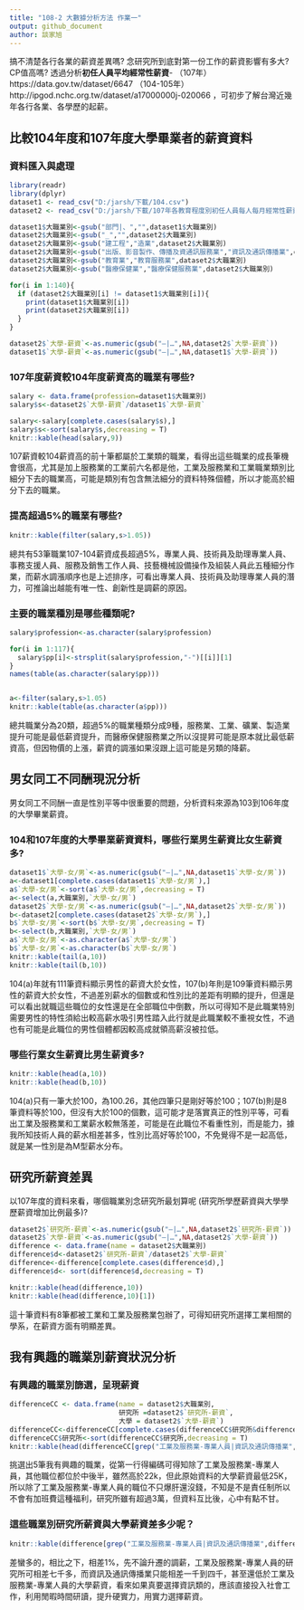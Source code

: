```yaml
---
title: "108-2 大數據分析方法 作業一"
output: github_document
author: 談家旭
---
```


搞不清楚各行各業的薪資差異嗎? 念研究所到底對第一份工作的薪資影響有多大? CP值高嗎? 透過分析**初任人員平均經常性薪資**- （107年）https://data.gov.tw/dataset/6647 （104-105年）http://ipgod.nchc.org.tw/dataset/a17000000j-020066 ，可初步了解台灣近幾年各行各業、各學歷的起薪。

## 比較104年度和107年度大學畢業者的薪資資料

### 資料匯入與處理
```r
library(readr)
library(dplyr)
dataset1 <- read_csv("D:/jarsh/下載/104.csv")
dataset2 <- read_csv("D:/jarsh/下載/107年各教育程度別初任人員每人每月經常性薪資─按大職類分.csv")

dataset1$大職業別<-gsub("部門|、","",dataset1$大職業別)
dataset2$大職業別<-gsub("_","",dataset2$大職業別)
dataset2$大職業別<-gsub("建工程","造業",dataset2$大職業別)
dataset2$大職業別<-gsub("出版、影音製作、傳播及資通訊服務業","資訊及通訊傳播業",dataset2$大職業別)
dataset2$大職業別<-gsub("教育業","教育服務業",dataset2$大職業別)
dataset2$大職業別<-gsub("醫療保健業","醫療保健服務業",dataset2$大職業別)

for(i in 1:140){
  if (dataset2$大職業別[i] != dataset1$大職業別[i]){
    print(dataset1$大職業別[i])
    print(dataset2$大職業別[i])
  }
}

dataset2$`大學-薪資`<-as.numeric(gsub("—|…",NA,dataset2$`大學-薪資`))
dataset1$`大學-薪資`<-as.numeric(gsub("—|…",NA,dataset1$`大學-薪資`))
```

### 107年度薪資較104年度薪資高的職業有哪些? 
```r
salary <- data.frame(profession=dataset1$大職業別)
salary$s<-dataset2$`大學-薪資`/dataset1$`大學-薪資`

salary<-salary[complete.cases(salary$s),]
salary$s<-sort(salary$s,decreasing = T)
knitr::kable(head(salary,9))
```

107薪資較104薪資高的前十筆都屬於工業類的職業，看得出這些職業的成長筆機會很高，尤其是加上服務業的工業前六名都是他，工業及服務業和工業職業類別比細分下去的職業高，可能是類別有包含無法細分的資料特殊個體，所以才能高於細分下去的職業。

### 提高超過5%的職業有哪些? 
```r
knitr::kable(filter(salary,s>1.05))
```

總共有53筆職業107-104薪資成長超過5%，專業人員、技術員及助理專業人員、事務支援人員、服務及銷售工作人員、技藝機械設備操作及組裝人員此五種細分作業，而薪水調漲順序也是上述排序，可看出專業人員、技術員及助理專業人員的潛力，可推論出越能有唯一性、創新性是調薪的原因。

### 主要的職業種別是哪些種類呢?
```r
salary$profession<-as.character(salary$profession)

for(i in 1:117){
  salary$pp[i]<-strsplit(salary$profession,"-")[[i]][1]
}
names(table(as.character(salary$pp)))


a<-filter(salary,s>1.05)
knitr::kable(table(as.character(a$pp)))
```

總共職業分為20類，超過5%的職業種類分成9種，服務業、工業、礦業、製造業提升可能是最低薪資提升，而醫療保健服務業之所以沒提昇可能是原本就比最低薪資高，但因物價的上漲，薪資的調漲如果沒跟上這可能是另類的降薪。

## 男女同工不同酬現況分析

男女同工不同酬一直是性別平等中很重要的問題，分析資料來源為103到106年度的大學畢業薪資。

### 104和107年度的大學畢業薪資資料，哪些行業男生薪資比女生薪資多?
```r
dataset1$`大學-女/男`<-as.numeric(gsub("—|…",NA,dataset1$`大學-女/男`))
a<-dataset1[complete.cases(dataset1$`大學-女/男`),]
a$`大學-女/男`<-sort(a$`大學-女/男`,decreasing = T)
a<-select(a,大職業別,`大學-女/男`)
dataset2$`大學-女/男`<-as.numeric(gsub("—|…",NA,dataset2$`大學-女/男`))
b<-dataset2[complete.cases(dataset2$`大學-女/男`),]
b$`大學-女/男`<-sort(b$`大學-女/男`,decreasing = T)
b<-select(b,大職業別,`大學-女/男`)
a$`大學-女/男`<-as.character(a$`大學-女/男`)
b$`大學-女/男`<-as.character(b$`大學-女/男`)
knitr::kable(tail(a,10))
knitr::kable(tail(b,10))
```

104(a)年就有111筆資料顯示男性的薪資大於女性，107(b)年則是109筆資料顯示男性的薪資大於女性，不過差別薪水的個數或和性別比的差距有明顯的提升，但還是可以看出就職這些職位的女性還是在全部職位中倒數，所以可得知不是此職業特別需要男性的特性須給出較高薪水吸引男性踏入此行就是此職業較不重視女性，不過也有可能是此職位的男性個體都因較高成就領高薪沒被拉低。

### 哪些行業女生薪資比男生薪資多? 
```r
knitr::kable(head(a,10))
knitr::kable(head(b,10))
```

104(a)只有一筆大於100，為100.26，其他四筆只是剛好等於100；107(b)則是8筆資料等於100，但沒有大於100的個數，這可能才是落實真正的性別平等，可看出工業及服務業和工業薪水較無落差，可能是在此職位不看重性別，而是能力，據我所知技術人員的薪水相差甚多，性別比高好等於100，不免覺得不是一起高低，就是某一性別是為M型薪水分布。

## 研究所薪資差異

以107年度的資料來看，哪個職業別念研究所最划算呢 (研究所學歷薪資與大學學歷薪資增加比例最多)?
 
```r
dataset2$`研究所-薪資`<-as.numeric(gsub("—|…",NA,dataset2$`研究所-薪資`))
dataset2$`大學-薪資`<-as.numeric(gsub("—|…",NA,dataset2$`大學-薪資`))
difference <- data.frame(name = dataset2$大職業別)
difference$d<-dataset2$`研究所-薪資`/dataset2$`大學-薪資`
difference<-difference[complete.cases(difference$d),]
difference$d<- sort(difference$d,decreasing = T)

knitr::kable(head(difference,10))
knitr::kable(head(difference,10)[1])
```

這十筆資料有8筆都被工業和工業及服務業包辦了，可得知研究所選擇工業相關的學系，在薪資方面有明顯差異。

## 我有興趣的職業別薪資狀況分析

### 有興趣的職業別篩選，呈現薪資
```r
differenceCC <- data.frame(name = dataset2$大職業別,
                           研究所 =dataset2$`研究所-薪資`,
                           大學 = dataset2$`大學-薪資`)
differenceCC<-differenceCC[complete.cases(differenceCC$研究所&differenceCC$大學),]
differenceCC$研究所<-sort(differenceCC$研究所,decreasing = T)
knitr::kable(head(differenceCC[grep("工業及服務業-專業人員|資訊及通訊傳播業",differenceCC$name),],10))
```

挑選出5筆我有興趣的職業，從第一行得編碼可得知除了工業及服務業-專業人員，其他職位都位於中後半，雖然高於22k，但此原始資料的大學薪資最低25K，所以除了工業及服務業-專業人員的職位不只爆肝還沒錢，不知是不是責任制所以不會有加班費這種福利，研究所雖有超過3萬，但資料互比後，心中有點不甘。

### 這些職業別研究所薪資與大學薪資差多少呢？
```r
knitr::kable(difference[grep("工業及服務業-專業人員|資訊及通訊傳播業",difference$name),])
```

差蠻多的，相比之下，相差1%，先不論升遷的調薪，工業及服務業-專業人員的研究所可相差七千多，而資訊及通訊傳播業只能相差一千到四千，甚至還低於工業及服務業-專業人員的大學薪資，看來如果真要選擇資訊類的，應該直接投入社會工作，利用閒暇時間研讀，提升硬實力，用實力選擇薪資。
